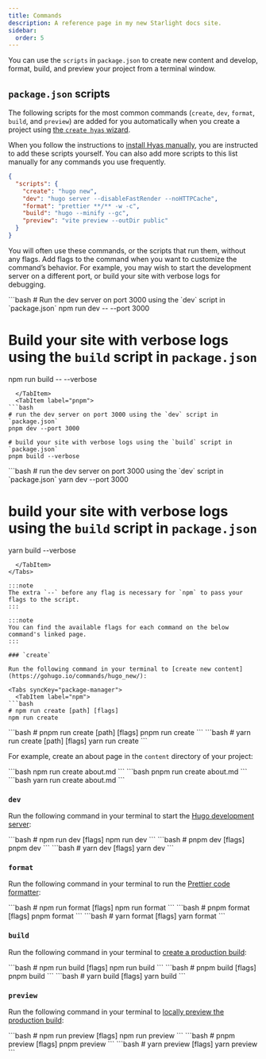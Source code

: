 ```yaml
---
title: Commands
description: A reference page in my new Starlight docs site.
sidebar:
  order: 5
---
```


You can use the `scripts` in `package.json` to create new content and develop, format, build, and preview your project from a terminal window.

## `package.json` scripts

The following scripts for the most common commands (`create`, `dev`, `format`, `build`, and `preview`) are added for you automatically when you create a project using [the `create hyas` wizard](/install/auto/#1-run-the-setup-wizard).

When you follow the instructions to [install Hyas manually](/install/manual/#2-install-hyas-prettier-and-vite), you are instructed to add these scripts yourself. You can also add more scripts to this list manually for any commands you use frequently.

```json title="package.json"
{
  "scripts": {
    "create": "hugo new",
    "dev": "hugo server --disableFastRender --noHTTPCache",
    "format": "prettier **/** -w -c",
    "build": "hugo --minify --gc",
    "preview": "vite preview --outDir public"
  }
}
```

You will often use these commands, or the scripts that run them, without any flags. Add flags to the command when you want to customize the command’s behavior. For example, you may wish to start the development server on a different port, or build your site with verbose logs for debugging.

<Tabs syncKey="package-manager">
  <TabItem label="npm">
```bash
# Run the dev server on port 3000 using the `dev` script in `package.json`
npm run dev -- --port 3000

# Build your site with verbose logs using the `build` script in `package.json`
npm run build -- --verbose
```
  </TabItem>
  <TabItem label="pnpm">
```bash
# run the dev server on port 3000 using the `dev` script in `package.json`
pnpm dev --port 3000

# build your site with verbose logs using the `build` script in `package.json`
pnpm build --verbose
```
  </TabItem>
  <TabItem label="Yarn">
```bash
# run the dev server on port 3000 using the `dev` script in `package.json`
yarn dev --port 3000

# build your site with verbose logs using the `build` script in `package.json`
yarn build --verbose
```
  </TabItem>
</Tabs>

:::note
The extra `--` before any flag is necessary for `npm` to pass your flags to the script.
:::

:::note
You can find the available flags for each command on the below command's linked page.
:::

### `create`

Run the following command in your terminal to [create new content](https://gohugo.io/commands/hugo_new/):

<Tabs syncKey="package-manager">
  <TabItem label="npm">
```bash
# npm run create [path] [flags]
npm run create
```
  </TabItem>
  <TabItem label="pnpm">
```bash
# pnpm run create [path] [flags]
pnpm run create
```
  </TabItem>
  <TabItem label="Yarn">
```bash
# yarn run create [path] [flags]
yarn run create
```
  </TabItem>
</Tabs>

For example, create an about page in the `content` directory of your project:

<Tabs syncKey="package-manager">
  <TabItem label="npm">
```bash
npm run create about.md
```
  </TabItem>
  <TabItem label="pnpm">
```bash
pnpm run create about.md
```
  </TabItem>
  <TabItem label="Yarn">
```bash
yarn run create about.md
```
  </TabItem>
</Tabs>

### `dev`

Run the following command in your terminal to start the [Hugo development server](https://gohugo.io/commands/hugo_server/):

<Tabs syncKey="package-manager">
  <TabItem label="npm">
```bash
# npm run dev [flags]
npm run dev
```
  </TabItem>
  <TabItem label="pnpm">
```bash
# pnpm dev [flags]
pnpm dev
```
  </TabItem>
  <TabItem label="Yarn">
```bash
# yarn dev [flags]
yarn dev
```
  </TabItem>
</Tabs>

### `format`

Run the following command in your terminal to run the [Prettier code formatter](https://prettier.io/docs/en/cli):

<Tabs syncKey="package-manager">
  <TabItem label="npm">
```bash
# npm run format [flags]
npm run format
```
  </TabItem>
  <TabItem label="pnpm">
```bash
# pnpm format [flags]
pnpm format
```
  </TabItem>
  <TabItem label="Yarn">
```bash
# yarn format [flags]
yarn format
```
  </TabItem>
</Tabs>

### `build`

Run the following command in your terminal to [create a production build](https://gohugo.io/commands/hugo/):

<Tabs syncKey="package-manager">
  <TabItem label="npm">
```bash
# npm run build [flags]
npm run build
```
  </TabItem>
  <TabItem label="pnpm">
```bash
# pnpm build [flags]
pnpm build
```
  </TabItem>
  <TabItem label="Yarn">
```bash
# yarn build [flags]
yarn build
```
  </TabItem>
</Tabs>

### `preview`

Run the following command in your terminal to [locally preview the production build](https://vitejs.dev/guide/cli.html#vite-preview):

<Tabs syncKey="package-manager">
  <TabItem label="npm">
```bash
# npm run preview [flags]
npm run preview
```
  </TabItem>
  <TabItem label="pnpm">
```bash
# pnpm preview [flags]
pnpm preview
```
  </TabItem>
  <TabItem label="Yarn">
```bash
# yarn preview [flags]
yarn preview
```
  </TabItem>
</Tabs>

